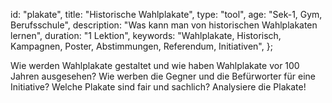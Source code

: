 
  id: "plakate",
  title: "Historische Wahlplakate",
  type: "tool",
  age: "Sek-1, Gym, Berufsschule",
  description: "Was kann man von historischen Wahlplakaten lernen",
  duration: "1 Lektion",
  keywords:
    "Wahlplakate, Historisch, Kampagnen, Poster, Abstimmungen, Referendum, Initiativen",
};

Wie werden Wahlplakate gestaltet und wie haben Wahlplakate vor 100 Jahren ausgesehen?
Wie werben die Gegner und die Befürworter für eine Initiative?
Welche Plakate sind fair und sachlich? Analysiere die Plakate!

<Posters />
